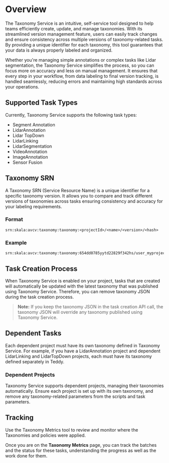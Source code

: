 # Overview

The Taxonomy Service is an intuitive, self-service tool designed to help teams efficiently create, update, and manage taxonomies. With its streamlined version management feature, users can easily track changes and ensure consistency across multiple versions of taxonomy-related tasks. By providing a unique identifier for each taxonomy, this tool guarantees that your data is always properly labeled and organized.

Whether you're managing simple annotations or complex tasks like Lidar segmentation, the Taxonomy Service simplifies the process, so you can focus more on accuracy and less on manual management. It ensures that every step in your workflow, from data labeling to final version tracking, is handled seamlessly, reducing errors and maintaining high standards across your operations.

## Supported Task Types

Currently, Taxonomy Service supports the following task types:

- Segment Annotation
- LidarAnnotation
- Lidar TopDown
- LidarLinking
- LidarSegmentation
- VideoAnnotation
- ImageAnnotation
- Sensor Fusion

## Taxonomy SRN

A Taxonomy SRN (Service Resource Name) is a unique identifier for a specific taxonomy version. It allows you to compare and track different versions of taxonomies across tasks ensuring consistency and accuracy for your labeling requirements.

### Format

```
srn:skala:avcv:taxonomy:taxonomy:<projectId>/<name>/<version>/<hash>
```

### Example

```
srn:skala:avcv:taxonomy:taxonomy:654dd0785yytd22829f342hs/user_myproject_lidar_test/v1/0ac7578c6b32107816e071aa11353bab61bb6h1f
```

## Task Creation Process

When Taxonomy Service is enabled on your project, tasks that are created will automatically be updated with the latest taxonomy that was published using Taxonomy Service. Therefore, you can remove taxonomy JSON during the task creation process.

> **Note:** If you keep the taxonomy JSON in the task creation API call, the taxonomy JSON will override any taxonomy published using Taxonomy Service.

## Dependent Tasks

Each dependent project must have its own taxonomy defined in Taxonomy Service. For example, if you have a LidarAnnotation project and dependent LidarLinking and LidarTopDown projects, each must have its taxonomy defined separately in Teddy.

### Dependent Projects

Taxonomy Service supports dependent projects, managing their taxonomies automatically. Ensure each project is set up with its own taxonomy, and remove any taxonomy-related parameters from the scripts and task parameters.

## Tracking

Use the Taxonomy Metrics tool to review and monitor where the Taxonomies and policies were applied.

Once you are on the **Taxonomy Metrics** page, you can track the batches and the status for these tasks, understanding the progress as well as the work done for them.
